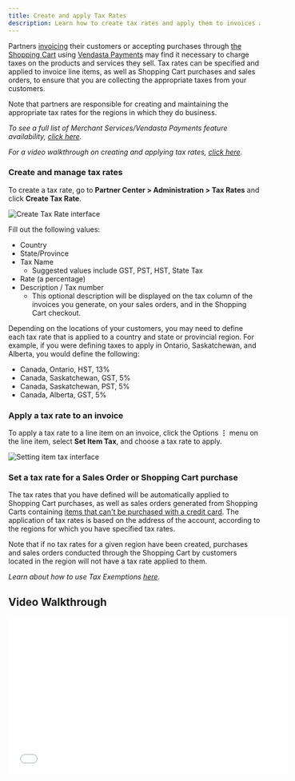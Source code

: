 ```yaml
---
title: Create and apply Tax Rates
description: Learn how to create tax rates and apply them to invoices and Shopping Cart purchases
---
```


Partners [invoicing](/commerce/commerce-invoices/invoicing-overview) their customers or accepting purchases through [the Shopping Cart](/commerce/commerce-shopping-cart/shopping-cart-overview) using [Vendasta Payments](/commerce/commerce-payment-processing/vendasta-payments) may find it necessary to charge taxes on the products and services they sell. Tax rates can be specified and applied to invoice line items, as well as Shopping Cart purchases and sales orders, to ensure that you are collecting the appropriate taxes from your customers.

Note that partners are responsible for creating and maintaining the appropriate tax rates for the regions in which they do business. 

*To see a full list of Merchant Services/Vendasta Payments feature availability, [click here](/commerce/commerce-payment-processing/merchant-services-feature-availability).*

*For a video walkthrough on creating and applying tax rates, [click here](#video-walkthrough).*

### Create and manage tax rates

To create a tax rate, go to **Partner Center > Administration > Tax Rates** and click **Create Tax Rate**.

<div style={{textAlign: 'center'}}>
  <img src="/img/commerce/taxes/create-tax-rate.jpg" alt="Create Tax Rate interface" />
</div>

Fill out the following values:

- Country 
- State/Province
- Tax Name 
  - Suggested values include GST, PST, HST, State Tax
- Rate (a percentage)
- Description / Tax number
  - This optional description will be displayed on the tax column of the invoices you generate, on your sales orders, and in the Shopping Cart checkout.

Depending on the locations of your customers, you may need to define each tax rate that is applied to a country and state or provincial region. For example, if you were defining taxes to apply in Ontario, Saskatchewan, and Alberta, you would define the following:

- Canada, Ontario, HST, 13%
- Canada, Saskatchewan, GST, 5%
- Canada, Saskatchewan, PST, 5%
- Canada, Alberta, GST, 5%

### Apply a tax rate to an invoice

To apply a tax rate to a line item on an invoice, click the Options **⋮** menu on the line item, select **Set Item Tax**, and choose a tax rate to apply.

<img src="/img/commerce/taxes/set-item-tax.jpg" alt="Setting item tax interface" />

### Set a tax rate for a Sales Order or Shopping Cart purchase

The tax rates that you have defined will be automatically applied to Shopping Cart purchases, as well as sales orders generated from Shopping Carts containing [items that can't be purchased with a credit card](/commerce/commerce-shopping-cart/adding-non-credit-card-items). The application of tax rates is based on the address of the account, according to the regions for which you have specified tax rates.

Note that if no tax rates for a given region have been created, purchases and sales orders conducted through the Shopping Cart by customers located in the region will not have a tax rate applied to them. 

*Learn about how to use Tax Exemptions [here](/commerce/commerce-taxes/tax-exemptions).*

## Video Walkthrough

<iframe src="//www.loom.com/embed/7a58fd36374a4d4ab706ed9b4f5ac829" width="560" height="315" frameborder="0" allowfullscreen></iframe>